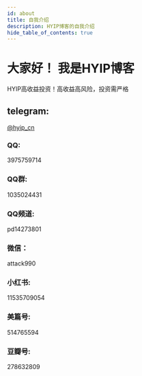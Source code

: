 ```yaml
---
id: about
title: 自我介绍
description: HYIP博客的自我介绍
hide_table_of_contents: true
---
```


# 大家好！ 我是HYIP博客
HYIP高收益投资！高收益高风险，投资需严格

## telegram:
[@hyip_cn](https://t.me/hyip_cn)

### QQ:
3975759714
### QQ群:
1035024431
### QQ频道:
pd14273801

### 微信：
attack990

### 小红书:
11535709054

### 美篇号:
514765594

### 豆瓣号:
278632809